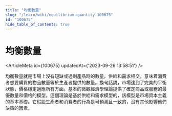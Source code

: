 ```yaml
---
title: "均衡數量"
slug: "/learn/wiki/equilibrium-quantity-100675"
id: "100675"
hide_table_of_contents: true
---
```



# 均衡數量

<ArticleMeta id={100675} updatedAt={'2023-09-26 13:58:51'} />
<div className='border-solid border-b border-t-0 my-4 border-[var(--ifm-color-gray-300)]' />

均衡數量就是市場上沒有短缺或過剩產品時的數量。供給和需求相交，意味着消費者想要購買的物品數量等於生產者提供的數量。換句話説，市場達到了完美的平衡狀態，價格穩定適應所有方面。基本的微觀經濟學理論提供了確定商品或服務的最優數量和價格的模型。這個理論是基於供給和需求模型的，該模型是市場資本主義的基本基礎。它假設生產者和消費者的行為是可預測且一致的，沒有其他影響他們決策的因素。
